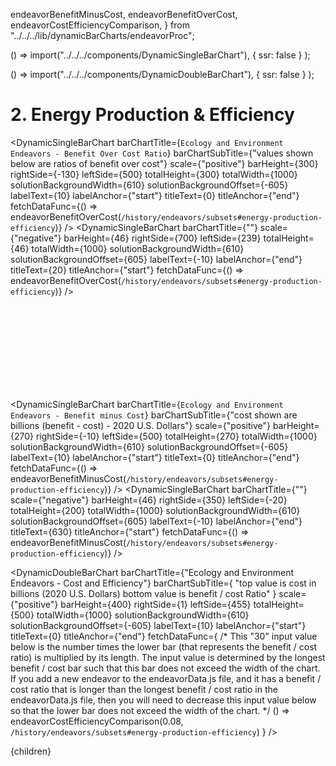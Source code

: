   endeavorBenefitMinusCost,
  endeavorBenefitOverCost,
  endeavorCostEfficiencyComparison,
} from "../../../lib/dynamicBarCharts/endeavorProc";


  () => import("../../../components/DynamicSingleBarChart"),
  { ssr: false }
);

  () => import("../../../components/DynamicDoubleBarChart"),
  { ssr: false }
);


# 2. Energy Production & Efficiency

<DynamicSingleBarChart
  barChartTitle={`Ecology and Environment Endeavors - Benefit Over Cost Ratio`}
  barChartSubTitle={"values shown below are ratios of benefit over cost"}
  scale={"positive"}
  barHeight={300}
  rightSide={-130}
  leftSide={500}
  totalHeight={300}
  totalWidth={1000}
  solutionBackgroundWidth={610}
  solutionBackgroundOffset={-605}
  labelText={10}
  labelAnchor={"start"}
  titleText={0}
  titleAnchor={"end"}
  fetchDataFunc={() => endeavorBenefitOverCost(`/history/endeavors/subsets#energy-production-efficiency`)}
/>
<DynamicSingleBarChart
  barChartTitle={""}
  scale={"negative"}
  barHeight={46}
  rightSide={700}
  leftSide={239}
  totalHeight={46}
  totalWidth={1000}
  solutionBackgroundWidth={610}
  solutionBackgroundOffset={605}
  labelText={-10}
  labelAnchor={"end"}
  titleText={20}
  titleAnchor={"start"}
  fetchDataFunc={() => endeavorBenefitOverCost(`/history/endeavors/subsets#energy-production-efficiency`)}
/>

<br></br>
<br></br>
<br></br>
<br></br>

<DynamicSingleBarChart
  barChartTitle={`Ecology and Environment Endeavors - Benefit minus Cost`}
  barChartSubTitle={"cost shown are billions (benefit - cost) - 2020 U.S. Dollars"}
  scale={"positive"}
  barHeight={270}
  rightSide={-10}
  leftSide={500}
  totalHeight={270}
  totalWidth={1000}
  solutionBackgroundWidth={610}
  solutionBackgroundOffset={-605}
  labelText={10}
  labelAnchor={"start"}
  titleText={0}
  titleAnchor={"end"}
  fetchDataFunc={() => endeavorBenefitMinusCost(`/history/endeavors/subsets#energy-production-efficiency`)}
/>
<DynamicSingleBarChart
  barChartTitle={""}
  scale={"negative"}
  barHeight={46}
  rightSide={350}
  leftSide={-20}
  totalHeight={200}
  totalWidth={1000}
  solutionBackgroundWidth={610}
  solutionBackgroundOffset={605}
  labelText={-10}
  labelAnchor={"end"}
  titleText={630}
  titleAnchor={"start"}
  fetchDataFunc={() => endeavorBenefitMinusCost(`/history/endeavors/subsets#energy-production-efficiency`)}
/>

<DynamicDoubleBarChart
  barChartTitle={"Ecology and Environment Endeavors - Cost and Efficiency"}
  barChartSubTitle={
    "top value is cost in billions (2020 U.S. Dollars) bottom value is benefit / cost Ratio"
  }
  scale={"positive"}
  barHeight={400}
  rightSide={1}
  leftSide={455}
  totalHeight={500}
  totalWidth={1000}
  solutionBackgroundWidth={610}
  solutionBackgroundOffset={-605}
  labelText={10}
  labelAnchor={"start"}
  titleText={0}
  titleAnchor={"end"}
  fetchDataFunc={
    /* 
      This "30" input value below is the number times the lower bar
      (that represents the benefit / cost ratio) is multiplied by its
      length.  The input value is determined by the longest benefit / cost
      bar such that this bar does not exceed the width of the chart.  If 
      you add a new endeavor to the endeavorData.js file, and it has a 
      benefit / cost ratio that is longer than the longest benefit / cost
      ratio in the endeavorData.js file, then you will need to decrease this
      input value below so that the lower bar does not exceed the width of
      the chart.
    */
    () => endeavorCostEfficiencyComparison(0.08, `/history/endeavors/subsets#energy-production-efficiency`)
  }
/>

  <Article 
    focusAreaUrl={focusAreaUrl} 
    hierarchy={hierarchy} 
    site={site}
  >
    <div style={{ backgroundColor: 'rgb(226, 232, 240)' }}>
      {children}
    </div>
  </Article>

